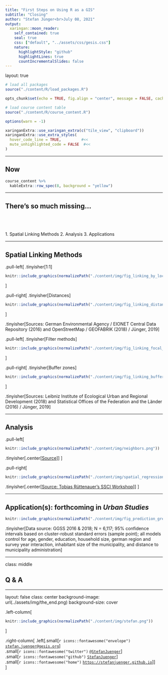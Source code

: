 ```yaml
---
title: "First Steps on Using R as a GIS"
subtitle: "Closing"
author: "Stefan Jünger<br>July 08, 2021"
output:
  xaringan::moon_reader:
    self_contained: true
    seal: true
    css: ["default", "../assets/css/gesis.css"]
    nature:
      highlightStyle: "github"
      highlightLines: true
      countIncrementalSlides: false
---
```

layout: true

```r
# load all packages
source("./content/R/load_packages.R")

opts_chunk$set(echo = TRUE, fig.align = "center", message = FALSE, cache = FALSE)

# load course content table
source("./content/R/course_content.R")

options(warn = -1)

xaringanExtra::use_xaringan_extra(c("tile_view", "clipboard"))
xaringanExtra::use_extra_styles(
  hover_code_line = TRUE,         #<<
  mute_unhighlighted_code = FALSE  #<<
)
```

---

## Now

```r
course_content %>%
  kableExtra::row_spec(8, background = "yellow")
```

---

## There's so much missing...

<br>
<br>
<br>
1. Spatial Linking Methods
2. Analysis
3. Applications

---

## Spatial Linking Methods

.pull-left[
.tinyisher[1:1]
```r
knitr::include_graphics(normalizePath("./content/img/fig_linking_by_location_noise.png"))
```
]

.pull-right[
.tinyisher[Distances]
```r
knitr::include_graphics(normalizePath("./content/img/fig_linking_distance_noise_appI.png"))
```
]

.tinyisher[Sources: German Environmental Agency / EIONET Central Data Repository (2016) and OpenStreetMap / GEOFABRIK (2018) / Jünger, 2019]


.pull-left[
.tinyisher[Filter methods]
```r
knitr::include_graphics(normalizePath("./content/img/fig_linking_focal_immigrants.png"))
```

]

.pull-right[
.tinyisher[Buffer zones]
```r
knitr::include_graphics(normalizePath("./content/img/fig_linking_buffer_sealing.png"))
```
]

.tinyisher[Sources: Leibniz Institute of Ecological Urban and Regional Development (2018) and Statistical Offices of the Federation and the Länder (2016) / Jünger, 2019]

---

## Analysis

.pull-left[
```r
knitr::include_graphics(normalizePath("./content/img/neighbors.png"))
```
.tinyisher[.center[[Source](https://r-spatial.github.io/spdep/articles/nb_igraph.html)]]
]

.pull-right[
```r
knitr::include_graphics(normalizePath("./content/img/spatial_regression_models.png"))
```
.tinyisher[.center[[Source: Tobias Rüttenauer's SSCI Workshop](https://ruettenauer.github.io/SICSS-Spatial/SICSS-spatial_part2.html)]]
]

---

## Application(s): forthcoming in *Urban Studies*

```r
knitr::include_graphics(normalizePath("./content/img/fig_prediction_green_with_income_interaction_unofficial.png"))
```

.tinyisher[Data source: GGSS 2016 & 2018; N = 6,117; 95% confidence intervals based on cluster-robust standard errors (sample point); all models control for age, gender, education, household size, german region and survey year interaction, inhabitant size of the municipality, and distance to municipality administration]

---

class: middle

## Q & A


---

layout: false
class: center
background-image: url(../assets/img/the_end.png)
background-size: cover

.left-column[
</br>
```r
knitr::include_graphics(normalizePath("./content/img/stefan.png"))
```
]

.right-column[
.left[.small[`r icons::fontawesome("envelope")` [`stefan.juenger@gesis.org`](mailto:stefan.juenger@gesis.org)] </br>
.small[`r icons::fontawesome("twitter")` [`@StefanJuenger`](https://twitter.com/StefanJuenger)] </br>
.small[`r icons::fontawesome("github")` [`StefanJuenger`](https://github.com/StefanJuenger)] </br>
.small[`r icons::fontawesome("home")` [`https://stefanjuenger.github.io`](https://stefanjuenger.github.io)]] </br>
]